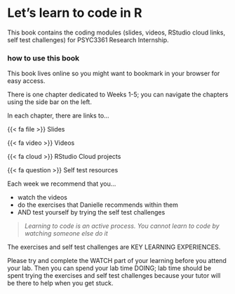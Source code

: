 # Let's learn to code in R {.unnumbered}

This book contains the coding modules (slides, videos, RStudio cloud links, self test challenges) for PSYC3361 Research Internship.

### how to use this book

This book lives online so you might want to bookmark in your browser for easy access.

There is one chapter dedicated to Weeks 1-5; you can navigate the chapters using the side bar on the left.

In each chapter, there are links to...

{{< fa file >}} Slides

{{< fa video >}} Videos

{{< fa cloud >}} RStudio Cloud projects

{{< fa question >}} Self test resources

Each week we recommend that you...

-   watch the videos
-   do the exercises that Danielle recommends within them
-   AND test yourself by trying the self test challenges

> *Learning to code is an active process. You cannot learn to code by watching someone else do it*

The exercises and self test challenges are KEY LEARNING EXPERIENCES.

Please try and complete the WATCH part of your learning before you attend your lab. Then you can spend your lab time DOING; lab time should be spent trying the exercises and self test challenges because your tutor will be there to help when you get stuck.
